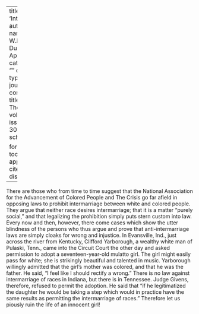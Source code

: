 
---
title: 'Intermarriage'
author:
  - name:
      given: W.E.B.
      family: Du Bois
date: Apr. 1916
categories: 
  - ""
citation: 
  type: article-journal
  container-title: The Crisis
  volume: 11
  issue: 6
  page: 306
google-scholar: true

format:
  html:
    toc: false
    appendix-cite-as: display
---



There are those who from time to time suggest that the National
Association for the Advancement of Colored People and <span class="small-caps">The Crisis</span> go far afield in opposing laws to prohibit
intermarriage between white and colored people. They argue that neither
race desires intermarriage; that it is a matter "purely social," and
that legalizing the prohibition simply puts stern custom into law. Every
now and then, however, there come cases which show the utter blindness
of the persons who thus argue and prove that anti-intermarriage laws are
simply cloaks for wrong and injustice. In Evansville, Ind., just across
the river from Kentucky, Clifford Yarborough, a wealthy white man of
Pulaski, Tenn., came into the Circuit Court the other day and asked
permission to adopt a seventeen-year-old mulatto girl. The girl might
easily pass for white; she is strikingly beautiful and talented in
music. Yarborough willingly admitted that the girl's mother was colored,
and that he was the father. He said, "I feel like I should rectify a
wrong." There is no law against intermarriage of races in Indiana, but
there is in Tennessee. Judge Givens, therefore, refused to permit the
adoption. He said that "if he legitimatized the daughter he would be
taking a step which would in practice have the same results as
permitting the intermarriage of races." Therefore let us piously ruin
the life of an innocent girl!

